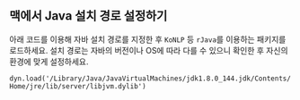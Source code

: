 ## 맥에서 Java 설치 경로 설정하기

아래 코드를 이용해 자바 설치 경로를 지정한 후 `KoNLP` 등 `rJava`를 이용하는 패키지를 로드하세요. 설치 경로는 자바의 버전이나 OS에 따라 다를 수 있으니 확인한 후 자신의 환경에 맞게 설정하세요.

`dyn.load('/Library/Java/JavaVirtualMachines/jdk1.8.0_144.jdk/Contents/Home/jre/lib/server/libjvm.dylib')`